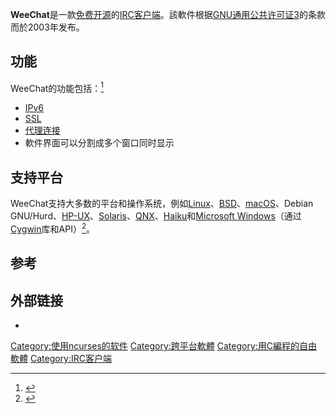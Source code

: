 {{not|WeChat}}
{{Infobox software
| title = WeeChat
| logo = Weechat logo.png
| screenshot = WeeChat 3.4 screenshot.png
| screenshot_size = 250px
| developer = Sébastien Helleu
| released = {{Start date and age|2003|06|26}}
| programming language = [[C语言|C语言]]
| operating system = [[Linux|Linux]]、[[BSD|BSD]]、[[MacOS|MacOS]]、[[GNU_Hurd|GNU Hurd]]、[[Microsoft_Windows|Microsoft Windows]] (通過[[Cygwin|Cygwin]])
| size = 17.2 MB
| language = 13種語言<ref>{{cite web | url = https://weechat.org/doc/devel/ | title = WeeChat translations | website = WeeChat | access-date = 2020-07-18 | archive-date = 2021-05-26 | archive-url = https://web.archive.org/web/20210526064640/https://weechat.org/doc/devel/ }}</ref>
| genre = [[IRC|IRC]]客戶端
| license = [[GNU通用公共许可证|GNU通用公共许可证]]
}}

'''WeeChat'''是一款[[自由及开放源代码软件|免费开源]]的[[IRC|IRC]][[客户端|客户端]]。該軟件根据[[GNU通用公共许可证|GNU通用公共许可证3]]的条款而於2003年发布。

== 功能 ==
WeeChat的功能包括：<ref name="weechat features">{{Cite web|title=WeeChat :: about :: Features|url=https://weechat.org/about/features/|accessdate=2014-01-28|publisher=weechat.org|archive-date=2021-05-26|archive-url=https://web.archive.org/web/20210526064559/https://weechat.org/about/features/}}</ref>

* [[IPv6|IPv6]]
* [[傳輸層安全性協定|SSL]]
* [[代理服务器|代理连接]]
* 軟件界面可以分割成多个窗口同时显示

== 支持平台 ==
WeeChat支持大多数的平台和操作系统，例如[[Linux|Linux]]、[[BSD|BSD]]、[[macOS|macOS]]、Debian GNU/Hurd、[[HP-UX|HP-UX]]、[[Solaris_(操作系统)|Solaris]]、[[QNX|QNX]]、[[Haiku|Haiku]]和[[Microsoft_Windows|Microsoft Windows]]（通过[[Cygwin|Cygwin]]库和API）<ref name="Cygwin">{{Cite web|title=WeeChat in Cygwin|url=https://weechat.org/news/77/20131019-WeeChat-in-Cygwin/|accessdate=2014-08-06|date=2013-10-19|publisher=weechat.org|archive-date=2020-09-23|archive-url=https://web.archive.org/web/20200923160012/https://weechat.org/news/77/20131019-WeeChat-in-Cygwin/}}</ref>。

== 参考 ==
{{Reflist}}

== 外部链接 ==
* {{Official website}}

{{IRC footer}}
[[Category:使用ncurses的软件|Category:使用ncurses的软件]]
[[Category:跨平台軟體|Category:跨平台軟體]]
[[Category:用C編程的自由軟體|Category:用C編程的自由軟體]]
[[Category:IRC客户端|Category:IRC客户端]]